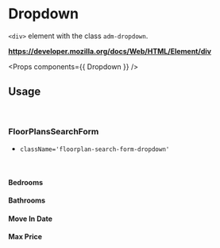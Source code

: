 <!-- Packages -->

<!-- Components -->

<!-- Config -->

<!-- Utility Functions -->

# Dropdown

`<div>` element with the class `adm-dropdown`.

**https://developer.mozilla.org/docs/Web/HTML/Element/div**

<Props components={{ Dropdown }} />

## Usage

<br/>

### FloorPlansSearchForm

- `className='floorplan-search-form-dropdown'`

<br/>

#### Bedrooms

<Preview>
  <Dropdown {...getDropdownProps(FloorPlansSearchFormDropdownProps.Bedrooms)} />
</Preview>

#### Bathrooms

<Preview>
  <Dropdown {...getDropdownProps(FloorPlansSearchFormDropdownProps.Bathrooms)} />
</Preview>

#### Move In Date

<Preview>
  <Dropdown
    {...getDropdownProps(FloorPlansSearchFormDropdownProps.MoveInDate)} 
  />
</Preview>

#### Max Price

<Preview>
  <Dropdown {...getDropdownProps(FloorPlansSearchFormDropdownProps.MaxPrice)} />
</Preview>
